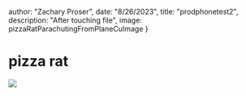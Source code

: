 




  author: "Zachary Proser",
  date: "8/26/2023",
  title: "prodphonetest2",
  description: "After touching file", 
  image: pizzaRatParachutingFromPlaneCuImage
 }

  
 # pizza rat 

<Image src={pizzaRatParachutingFromPlaneCuImage}/>
  
